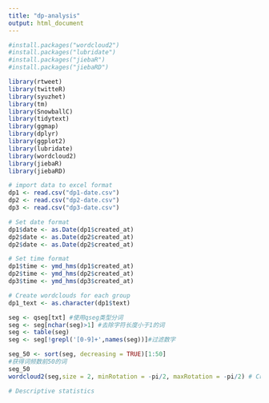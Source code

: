```yaml
---
title: "dp-analysis"
output: html_document
---
```

```r
#install.packages("wordcloud2")
#install.packages("lubridate")
#install.packages("jiebaR")
#install.packages("jiebaRD")

library(rtweet)
library(twitteR)
library(syuzhet)
library(tm)
library(SnowballC)
library(tidytext)
library(ggmap)
library(dplyr)
library(ggplot2)
library(lubridate)
library(wordcloud2)
library(jiebaR)
library(jiebaRD)

```

```r
# import data to excel format
dp1 <- read.csv("dp1-date.csv")
dp2 <- read.csv("dp2-date.csv")
dp3 <- read.csv("dp3-date.csv")
```


```r
# Set date format
dp1$date <- as.Date(dp1$created_at)
dp2$date <- as.Date(dp2$created_at)
dp2$date <- as.Date(dp2$created_at)

# Set time format
dp1$time <- ymd_hms(dp1$created_at)
dp2$time <- ymd_hms(dp2$created_at)
dp3$time <- ymd_hms(dp3$created_at)
```

```r
# Create wordclouds for each group
dp1_text <- as.character(dp1$text)

seg <- qseg[txt] #使用qseg类型分词
seg <- seg[nchar(seg)>1] #去除字符长度小于1的词
seg <- table(seg)
seg <- seg[!grepl('[0-9]+',names(seg))]#过滤数字

seg_50 <- sort(seg, decreasing = TRUE)[1:50]
#获得词频数前50的词
seg_50
wordcloud2(seg,size = 2, minRotation = -pi/2, maxRotation = -pi/2) # Create wordcloud
```

```r
# Descriptive statistics


```
